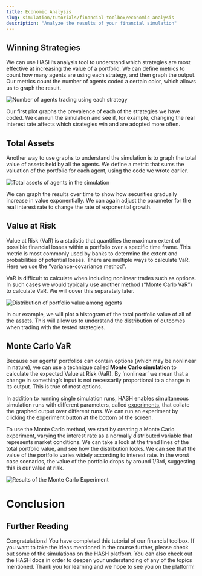 ```yaml
---
title: Economic Analysis
slug: simulation/tutorials/financial-toolbox/economic-analysis
description: "Analyze the results of your financial simulation"
---
```


## Winning Strategies

We can use HASH’s analysis tool to understand which strategies are most effective at increasing the value of a portfolio. We can define metrics to count how many agents are using each strategy, and then graph the output. Our metrics count the number of agents coded a certain color, which allows us to graph the result.

![Number of agents trading using each strategy](https://cdn-us1.hash.ai/site/docs/fin_strategy_presence.png)

Our first plot graphs the prevalence of each of the strategies we have coded. We can run the simulation and see if, for example, changing the real interest rate affects which strategies win and are adopted more often.

## Total Assets

Another way to use graphs to understand the simulation is to graph the total value of assets held by all the agents. We define a metric that sums the valuation of the portfolio for each agent, using the code we wrote earlier.

![Total assets of agents in the simulation](https://cdn-us1.hash.ai/site/docs/fin_assets.png)

We can graph the results over time to show how securities gradually increase in value exponentially. We can again adjust the parameter for the real interest rate to change the rate of exponential growth.

## Value at Risk

Value at Risk (VaR) is a statistic that quantifies the maximum extent of possible financial losses within a portfolio over a specific time frame. This metric is most commonly used by banks to determine the extent and probabilities of potential losses. There are multiple ways to calculate VaR. Here we use the “variance-covariance method”.

VaR is difficult to calculate when including nonlinear trades such as options. In such cases we would typically use another method (“Monte Carlo VaR”) to calculate VaR. We will cover this separately later.

![Distribution of portfolio value among agents](https://cdn-us1.hash.ai/site/docs/fin_distribution.png)

In our example, we will plot a histogram of the total portfolio value of all of the assets. This will allow us to understand the distribution of outcomes when trading with the tested strategies.

## Monte Carlo VaR

Because our agents’ portfolios can contain options (which may be nonlinear in nature), we can use a technique called **Monte Carlo simulation** to calculate the expected Value at Risk (VaR). By ‘nonlinear’ we mean that a change in something’s input is not necessarily proportional to a change in its output. This is true of most options.

In addition to running single simulation runs, HASH enables simultaneous simulation runs with different parameters, called [experiments](https://hash.ai/docs/simulation/creating-simulations/experiments), that collate the graphed output over different runs. We can run an experiment by clicking the experiment button at the bottom of the screen.

To use the Monte Carlo method, we start by creating a Monte Carlo experiment, varying the interest rate as a normally distributed variable that represents market conditions. We can take a look at the trend lines of the total portfolio value, and see how the distribution looks. We can see that the value of the portfolio varies widely according to interest rate. In the worst case scenarios, the value of the portfolio drops by around 1/3rd, suggesting this is our value at risk.

![Results of the Monte Carlo Experiment](https://cdn-us1.hash.ai/site/docs/fin-toolbox-mc.png)

# Conclusion

## Further Reading

Congratulations! You have completed this tutorial of our financial toolbox. If you want to take the ideas mentioned in the course further, please check out some of the simulations on the HASH platform. You can also check out the HASH docs in order to deepen your understanding of any of the topics mentioned. Thank you for learning and we hope to see you on the platform!
